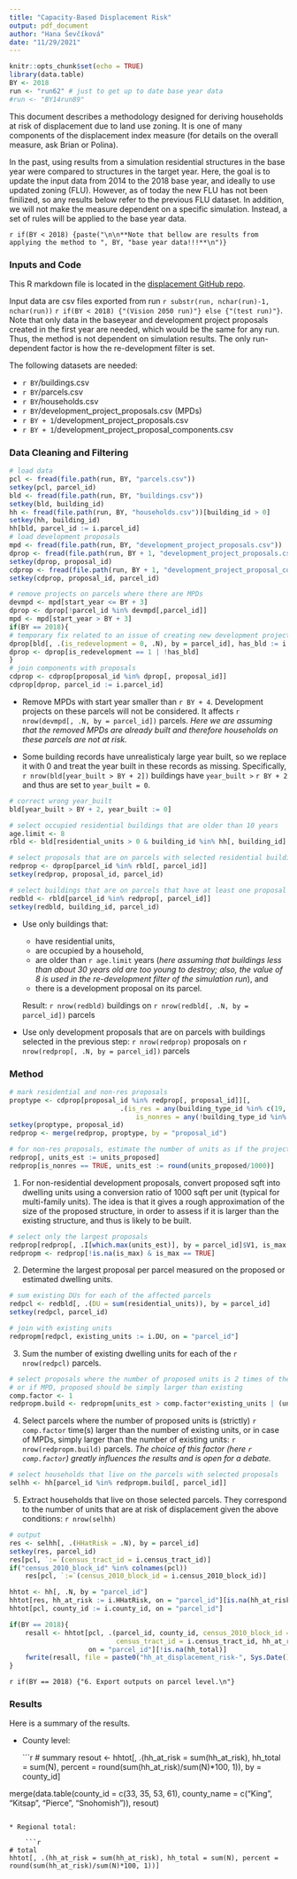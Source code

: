 ```yaml
---
title: "Capacity-Based Displacement Risk"
output: pdf_document
author: "Hana Ševčíková"
date: "11/29/2021"
---
```


```r
knitr::opts_chunk$set(echo = TRUE)
library(data.table)
BY <- 2018
run <- "run62" # just to get up to date base year data
#run <- "BY14run89"
```

This document describes a methodology designed for deriving households at risk of displacement due to land use zoning. It is one of many components of the displacement index measure (for details on the overall measure, ask Brian or Polina).

In the past, using results from a simulation residential structures in the base year were compared to structures in the target year. Here, the goal is to update the input data from 2014 to the 2018 base year, and ideally to use updated zoning (FLU). However, as of today the new FLU has not been finilized, so any results below refer to the previous FLU dataset. In addition, we will not make the measure dependent on a specific simulation. Instead, a set of rules will be applied to the base year data.

`r if(BY < 2018) {paste("\n\n**Note that bellow are results from applying the method to ", BY, "base year data!!!**\n")}`


### Inputs and Code

This R markdown file is located in the [displacement GitHub repo]( https://github.com/psrc/urbansimRtools/blob/master/displacement/displacement_risk.Rmd). 

Input data are csv files exported from run `r substr(run, nchar(run)-1, nchar(run))` `r if(BY < 2018) {"(Vision 2050 run)"} else {"(test run)"}`. Note that only data in the baseyear and development project proposals created in the first year are needed, which would be the same for any run. Thus, the method is not dependent on simulation results. The only run-dependent factor is how the re-development filter is set. 

The following datasets are needed:

* `r BY`/buildings.csv
* `r BY`/parcels.csv
* `r BY`/households.csv
* `r BY`/development_project_proposals.csv (MPDs)
* `r BY + 1`/development_project_proposals.csv
* `r BY + 1`/development_project_proposal_components.csv


### Data Cleaning and Filtering

```r
# load data
pcl <- fread(file.path(run, BY, "parcels.csv"))
setkey(pcl, parcel_id)
bld <- fread(file.path(run, BY, "buildings.csv"))
setkey(bld, building_id)
hh <- fread(file.path(run, BY, "households.csv"))[building_id > 0]
setkey(hh, building_id)
hh[bld, parcel_id := i.parcel_id]
# load development proposals
mpd <- fread(file.path(run, BY, "development_project_proposals.csv"))
dprop <- fread(file.path(run, BY + 1, "development_project_proposals.csv"))
setkey(dprop, proposal_id)
cdprop <- fread(file.path(run, BY + 1, "development_project_proposal_components.csv"))
setkey(cdprop, proposal_id, parcel_id)

# remove projects on parcels where there are MPDs
devmpd <- mpd[start_year <= BY + 3]
dprop <- dprop[!parcel_id %in% devmpd[,parcel_id]]
mpd <- mpd[start_year > BY + 3]
if(BY == 2018){
# temporary fix related to an issue of creating new development projects in run 62 
dprop[bld[, .(is_redevelopment = 0, .N), by = parcel_id], has_bld := i.N > 0, on = c("parcel_id", "is_redevelopment")][is.na(has_bld), has_bld := FALSE]
dprop <- dprop[is_redevelopment == 1 | !has_bld]
}
# join components with proposals
cdprop <- cdprop[proposal_id %in% dprop[, proposal_id]]
cdprop[dprop, parcel_id := i.parcel_id]
```

* Remove MPDs with start year smaller than `r BY + 4`. Development projects on these parcels will not be considered. It affects `r nrow(devmpd[, .N, by = parcel_id])` parcels. *Here we are assuming that the removed MPDs are already built and therefore households on these parcels are not at risk.*  

* Some building records have unrealisticaly large year built, so we replace it with 0 and treat the year built in these records as missing. Specifically, `r nrow(bld[year_built > BY + 2])` buildings have `year_built > ` `r BY + 2` and thus are set to `year_built = 0`.

```r
# correct wrong year_built
bld[year_built > BY + 2, year_built := 0]
```

```r
# select occupied residential buildings that are older than 10 years
age.limit <- 8
rbld <- bld[residential_units > 0 & building_id %in% hh[, building_id] & year_built < (BY + 2 - age.limit)]

# select proposals that are on parcels with selected residential buildings
redprop <- dprop[parcel_id %in% rbld[, parcel_id]]
setkey(redprop, proposal_id, parcel_id)

# select buildings that are on parcels that have at least one proposal
redbld <- rbld[parcel_id %in% redprop[, parcel_id]]
setkey(redbld, building_id, parcel_id)
```

* Use only buildings that:
    * have residential units, 
    * are occupied by a household, 
    * are older than `r age.limit` years (*here assuming that buildings less than about 30 years old are too young to destroy; also, the value of 8 is used in the re-development filter of the simulation run*), and 
    * there is a development proposal on its parcel.

    Result: `r nrow(redbld)` buildings on `r nrow(redbld[, .N, by = parcel_id])` parcels
    
* Use only development proposals that are on parcels with buildings selected in the previous step: `r nrow(redprop)` proposals on `r nrow(redprop[, .N, by = parcel_id])` parcels

### Method

```r
# mark residential and non-res proposals
proptype <- cdprop[proposal_id %in% redprop[, proposal_id]][, 
                            .(is_res = any(building_type_id %in% c(19, 4, 12)), 
                                is_nonres = any(!building_type_id %in% c(19, 4, 12))), by = proposal_id]
setkey(proptype, proposal_id)
redprop <- merge(redprop, proptype, by = "proposal_id")

# for non-res proposals, estimate the number of units as if the project would be MF residential
redprop[, units_est := units_proposed]
redprop[is_nonres == TRUE, units_est := round(units_proposed/1000)]
```

1. For non-residential development proposals, convert proposed sqft into dwelling units using a conversion ratio of 1000 sqft per unit (typical for multi-family units). The idea is that it gives a rough approximation of the size of the proposed structure, in order to assess if it is larger than the existing structure, and thus is likely to be built. 

```r
# select only the largest proposals
redprop[redprop[, .I[which.max(units_est)], by = parcel_id]$V1, is_max := TRUE]
redpropm <- redprop[!is.na(is_max) & is_max == TRUE]
```

2. Determine the largest proposal per parcel measured on the proposed or estimated dwelling units. 

```r
# sum existing DUs for each of the affected parcels
redpcl <- redbld[, .(DU = sum(residential_units)), by = parcel_id]
setkey(redpcl, parcel_id)

# join with existing units
redpropm[redpcl, existing_units := i.DU, on = "parcel_id"]
```

3. Sum the number of existing dwelling units for each of the `r nrow(redpcl)` parcels.

```r
# select proposals where the number of proposed units is 2 times of the existing units, 
# or if MPD, proposed should be simply larger than existing 
comp.factor <- 1
redpropm.build <- redpropm[units_est > comp.factor*existing_units | (units_est > existing_units & parcel_id %in% mpd[, parcel_id])]
```

4. Select parcels where the number of proposed units is (strictly) `r comp.factor ` time(s) larger than the number of existing units, or in case of MPDs, simply larger than the number of existing units: `r nrow(redpropm.build)` parcels. *The choice of this factor (here `r comp.factor`) greatly influences the results and is open for a debate.*

```r
# select households that live on the parcels with selected proposals
selhh <- hh[parcel_id %in% redpropm.build[, parcel_id]]
```

5. Extract households that live on those selected parcels. They correspond to the number of units that are at risk of displacement given the above conditions: `r nrow(selhh)`

```r
# output
res <- selhh[, .(HHatRisk = .N), by = parcel_id]
setkey(res, parcel_id)
res[pcl, `:=`(census_tract_id = i.census_tract_id)]
if("census_2010_block_id" %in% colnames(pcl))
    res[pcl, `:=`(census_2010_block_id = i.census_2010_block_id)]

hhtot <- hh[, .N, by = "parcel_id"]
hhtot[res, hh_at_risk := i.HHatRisk, on = "parcel_id"][is.na(hh_at_risk), hh_at_risk := 0]
hhtot[pcl, county_id := i.county_id, on = "parcel_id"]

if(BY == 2018){
    resall <- hhtot[pcl, .(parcel_id, county_id, census_2010_block_id = i.census_2010_block_id,
                           census_tract_id = i.census_tract_id, hh_at_risk, hh_total = N), 
                    on = "parcel_id"][!is.na(hh_total)]
    fwrite(resall, file = paste0("hh_at_displacement_risk-", Sys.Date(), ".csv"))
}
```

`r if(BY == 2018) {"6. Export outputs on parcel level.\n"}`

### Results

Here is a summary of the results.

* County level:

    ```r
# summary
resout <- hhtot[, .(hh_at_risk = sum(hh_at_risk), hh_total = sum(N), 
                    percent = round(sum(hh_at_risk)/sum(N)*100, 1)), by = county_id]

merge(data.table(county_id = c(33, 35, 53, 61), county_name = c("King", "Kitsap", "Pierce", "Snohomish")),
                resout)
```

* Regional total:

    ```r
# total
hhtot[, .(hh_at_risk = sum(hh_at_risk), hh_total = sum(N), percent = round(sum(hh_at_risk)/sum(N)*100, 1))]
```
